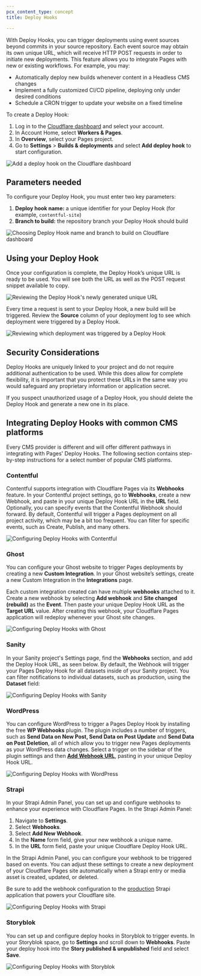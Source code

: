 ```yaml
---
pcx_content_type: concept
title: Deploy Hooks

---
```


With Deploy Hooks, you can trigger deployments using event sources beyond commits in your source repository. Each event source may obtain its own unique URL, which will receive HTTP POST requests in order to initiate new deployments. This feature allows you to integrate Pages with new or existing workflows. For example, you may:

* Automatically deploy new builds whenever content in a Headless CMS changes
* Implement a fully customized CI/CD pipeline, deploying only under desired conditions
* Schedule a CRON trigger to update your website on a fixed timeline

To create a Deploy Hook:

1. Log in to the [Cloudflare dashboard](https://dash.cloudflare.com) and select your account.
2. In Account Home, select **Workers & Pages**.
3. In **Overview**, select your Pages project.
4. Go to **Settings** > **Builds & deployments** and select **Add deploy hook** to start configuration.

![Add a deploy hook on the Cloudflare dashboard](~/assets/images/pages/platform/deploy-hooks-add.png)

## Parameters needed

To configure your Deploy Hook, you must enter two key parameters:

1. **Deploy hook name:** a unique identifier for your Deploy Hook (for example, `contentful-site`)
2. **Branch to build:** the repository branch your Deploy Hook should build

![Choosing Deploy Hook name and branch to build on Cloudflare dashboard](~/assets/images/pages/platform/deploy-hooks-configure.png)

## Using your Deploy Hook

Once your configuration is complete, the Deploy Hook’s unique URL is ready to be used. You will see both the URL as well as the POST request snippet available to copy.

![Reviewing the Deploy Hook's newly generated unique URL](~/assets/images/pages/platform/deploy-hooks-details.png)

Every time a request is sent to your Deploy Hook, a new build will be triggered. Review the **Source** column of your deployment log to see which deployment were triggered by a Deploy Hook.

![Reviewing which deployment was triggered by a Deploy Hook](~/assets/images/pages/platform/deploy-hooks-deployment-logs.png)

## Security Considerations

Deploy Hooks are uniquely linked to your project and do not require additional authentication to be used. While this does allow for complete flexibility, it is important that you protect these URLs in the same way you would safeguard any proprietary information or application secret.

If you suspect unauthorized usage of a Deploy Hook, you should delete the Deploy Hook and generate a new one in its place.

## Integrating Deploy Hooks with common CMS platforms

Every CMS provider is different and will offer different pathways in integrating with Pages' Deploy Hooks. The following section contains step-by-step instructions for a select number of popular CMS platforms.

### Contentful

Contentful supports integration with Cloudflare Pages via its **Webhooks** feature. In your Contentful project settings, go to **Webhooks**, create a new Webhook, and paste in your unique Deploy Hook URL in the **URL** field. Optionally, you can specify events that the Contentful Webhook should forward. By default, Contentful will trigger a Pages deployment on all project activity, which may be a bit too frequent. You can filter for specific events, such as Create, Publish, and many others.

![Configuring Deploy Hooks with Contentful](~/assets/images/pages/platform/contentful.png)

### Ghost

You can configure your Ghost website to trigger Pages deployments by creating a new **Custom Integration**. In your Ghost website’s settings, create a new Custom Integration in the **Integrations** page.

Each custom integration created can have multiple **webhooks** attached to it. Create a new webhook by selecting **Add webhook** and **Site changed (rebuild)** as the **Event**. Then paste your unique Deploy Hook URL as the **Target URL** value. After creating this webhook, your Cloudflare Pages application will redeploy whenever your Ghost site changes.

![Configuring Deploy Hooks with Ghost](~/assets/images/pages/platform/ghost.png)

### Sanity

In your Sanity project's Settings page, find the **Webhooks** section, and add the Deploy Hook URL, as seen below. By default, the Webhook will trigger your Pages Deploy Hook for all datasets inside of your Sanity project. You can filter notifications to individual datasets, such as production, using the **Dataset** field:

![Configuring Deploy Hooks with Sanity](~/assets/images/pages/platform/sanity.png)

### WordPress

You can configure WordPress to trigger a Pages Deploy Hook by installing the free **WP Webhooks** plugin. The plugin includes a number of triggers, such as **Send Data on New Post, Send Data on Post Update** and **Send Data on Post Deletion**, all of which allow you to trigger new Pages deployments as your WordPress data changes. Select a trigger on the sidebar of the plugin settings and then [**Add Webhook URL**](https://wordpress.org/plugins/wp-webhooks/), pasting in your unique Deploy Hook URL.

![Configuring Deploy Hooks with WordPress](~/assets/images/pages/platform/wordpress.png)

### Strapi

In your Strapi Admin Panel, you can set up and configure webhooks to enhance your experience with Cloudflare Pages. In the Strapi Admin Panel:

1. Navigate to **Settings**.
2. Select **Webhooks**.
3. Select **Add New Webhook**.
4. In the **Name** form field, give your new webhook a unique name.
5. In the **URL** form field, paste your unique Cloudflare Deploy Hook URL.

In the Strapi Admin Panel, you can configure your webhook to be triggered based on events. You can adjust these settings to create a new deployment of your Cloudflare Pages site automatically when a Strapi entry or media asset is created, updated, or deleted.

Be sure to add the webhook configuration to the [production](https://strapi.io/documentation/developer-docs/latest/setup-deployment-guides/installation.html) Strapi application that powers your Cloudflare site.

![Configuring Deploy Hooks with Strapi](~/assets/images/pages/platform/strapi.png)

### Storyblok

You can set up and configure deploy hooks in Storyblok to trigger events. In your Storyblok space, go to **Settings** and scroll down to **Webhooks**. Paste your deploy hook into the **Story published & unpublished** field and select **Save**.

![Configuring Deploy Hooks with Storyblok](https://user-images.githubusercontent.com/53130544/161367254-ff475f3b-2821-4ee8-a175-8e96e779aa08.png)
